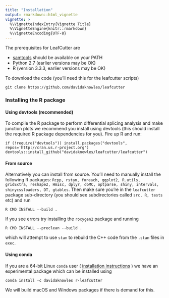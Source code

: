 ```yaml
---
title: "Installation"
output: rmarkdown::html_vignette
vignette: >
  %\VignetteIndexEntry{Vignette Title}
  %\VignetteEngine{knitr::rmarkdown}
  %\VignetteEncoding{UTF-8}
---
```


The prerequisites for LeafCutter are

* [samtools](http://samtools.sourceforge.net/) should be available on your PATH
* Python 2.7 (earlier versions may be OK)
* R (version 3.3.3, earlier versions may be OK)

To download the code (you'll need this for the leafcutter scripts)
```
git clone https://github.com/davidaknowles/leafcutter
```

### Installing the R package

#### Using devtools (recommended)

To compile the R package to perform differential splicing analysis and make junction plots we recommend you install using devtools (this should install the required R package dependencies for you). Fire up R and run:
```
if (!require("devtools")) install.packages("devtools", repos='http://cran.us.r-project.org')
devtools::install_github("davidaknowles/leafcutter/leafcutter")
```

#### From source

Alternatively you can install from source. You'll need to manually install the following R packages: `Rcpp, rstan, foreach, ggplot2, R.utils, gridExtra, reshape2, Hmisc, dplyr, doMC, optparse, shiny, intervals, shinycssloaders, DT, gtables`. Then make sure you're in the `leafcutter` package sub-directory (you should see subdirectories called `src, R, tests` etc) and run
```
R CMD INSTALL --build .
```
If you see errors try installing the `roxygen2` package and running
```
R CMD INSTALL --preclean --build .
```
which will attempt to use `stan` to rebuild the C++ code from the `.stan` files in `exec`. 

#### Using conda

If you are a 64-bit Linux `conda` user ( [installation instructions](https://conda.io/docs/install/quick.html#miniconda-quick-install-requirements) ) we have an experimental package which can be installed using
```
conda install -c davidaknowles r-leafcutter
```
We will build macOS and Windows packages if there is demand for this. 